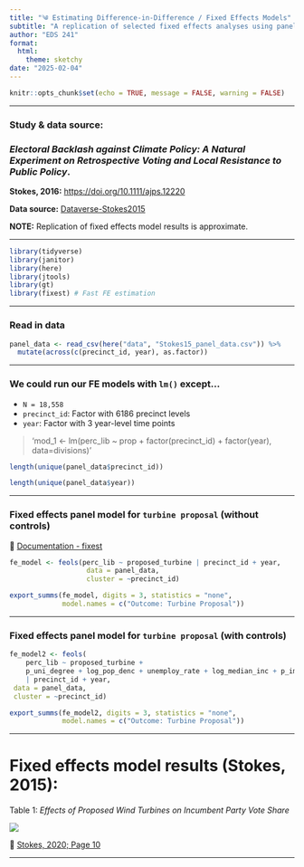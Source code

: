 ```yaml
---
title: "༄ Estimating Difference-in-Difference / Fixed Effects Models"
subtitle: "A replication of selected fixed effects analyses using panel data from Stokes, 2015"
author: "EDS 241"
format:
  html:
    theme: sketchy
date: "2025-02-04"
---
```


```r
knitr::opts_chunk$set(echo = TRUE, message = FALSE, warning = FALSE)
```

------------------------------------------------------------------------

### Study & data source:

### *Electoral Backlash against Climate Policy: A Natural Experiment on Retrospective Voting and Local Resistance to Public Policy*. 

**Stokes, 2016:** [https://doi.org/10.1111/ajps.12220](https://onlinelibrary.wiley.com/doi/full/10.1111/ajps.12220)

**Data source:** [Dataverse-Stokes2015](https://dataverse.harvard.edu/dataset.xhtml?persistentId=doi:10.7910/DVN/SDUGCC)

**NOTE:** Replication of fixed effects model results is approximate. 

------------------------------------------------------------------------

```r
library(tidyverse)
library(janitor)
library(here)         
library(jtools) 
library(gt)
library(fixest) # Fast FE estimation
```

------------------------------------------------------------------------

### Read in data

```r

panel_data <- read_csv(here("data", "Stokes15_panel_data.csv")) %>%
  mutate(across(c(precinct_id, year), as.factor))

```

------------------------------------------------------------------------

### We could run our FE models with `lm()` except...

- `N = 18,558`
- `precinct_id`: Factor with 6186 precinct levels
- `year`: Factor with 3 year-level time points 

> 'mod_1 <- lm(perc_lib ~ prop + factor(precinct_id) + factor(year), data=divisions)'

```r

length(unique(panel_data$precinct_id))

length(unique(panel_data$year))
```

------------------------------------------------------------------------

### Fixed effects panel model for `turbine proposal` (without controls)

📜 [Documentation - fixest](https://lrberge.github.io/fixest/articles/fixest_walkthrough.html)

```r
fe_model <- feols(perc_lib ~ proposed_turbine | precinct_id + year,
                   data = panel_data,
                   cluster = ~precinct_id)

export_summs(fe_model, digits = 3, statistics = "none",
             model.names = c("Outcome: Turbine Proposal"))
```

------------------------------------------------------------------------

### Fixed effects panel model for `turbine proposal` (with controls)

```r
fe_model2 <- feols(
    perc_lib ~ proposed_turbine + 
    p_uni_degree + log_pop_denc + unemploy_rate + log_median_inc + p_immigrant
    | precinct_id + year,
 data = panel_data,
 cluster = ~precinct_id)

export_summs(fe_model2, digits = 3, statistics = "none",
             model.names = c("Outcome: Turbine Proposal"))
```

------------------------------------------------------------------------

# Fixed effects model results (Stokes, 2015):

Table 1: *Effects of Proposed Wind Turbines on Incumbent Party Vote Share*

![](figures/Table1-Stokes15.png)

📜 [Stokes, 2020; Page 10](https://drive.google.com/file/d/1y2Okzjq2EA43AW5JzCvFS8ecLpeP6NKh/view?usp=drive_link)

------------------------------------------------------------------------



